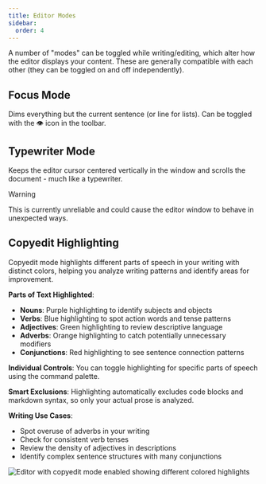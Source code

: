 ```yaml
---
title: Editor Modes
sidebar:
  order: 4
---
```


A number of "modes" can be toggled while writing/editing, which alter how the editor displays your content. These are generally compatible with each other (they can be toggled on and off independently).

## Focus Mode

Dims everything but the current sentence (or line for lists). Can be toggled with the 👁️ icon in the toolbar.

## Typewriter Mode

Keeps the editor cursor centered vertically in the window and scrolls the document - much like a typewriter.

> [!WARNING]
> This is currently unreliable and could cause the editor window to behave in unexpected ways.

## Copyedit Highlighting

Copyedit mode highlights different parts of speech in your writing with distinct colors, helping you analyze writing patterns and identify areas for improvement.

**Parts of Text Highlighted**:

- **Nouns**: Purple highlighting to identify subjects and objects
- **Verbs**: Blue highlighting to spot action words and tense patterns
- **Adjectives**: Green highlighting to review descriptive language
- **Adverbs**: Orange highlighting to catch potentially unnecessary modifiers
- **Conjunctions**: Red highlighting to see sentence connection patterns

**Individual Controls**: You can toggle highlighting for specific parts of speech using the command palette.

**Smart Exclusions**: Highlighting automatically excludes code blocks and markdown syntax, so only your actual prose is analyzed.

**Writing Use Cases**:

- Spot overuse of adverbs in your writing
- Check for consistent verb tenses
- Review the density of adjectives in descriptions
- Identify complex sentence structures with many conjunctions

![Editor with copyedit mode enabled showing different colored highlights](../../../assets/Editor-mode.png)
